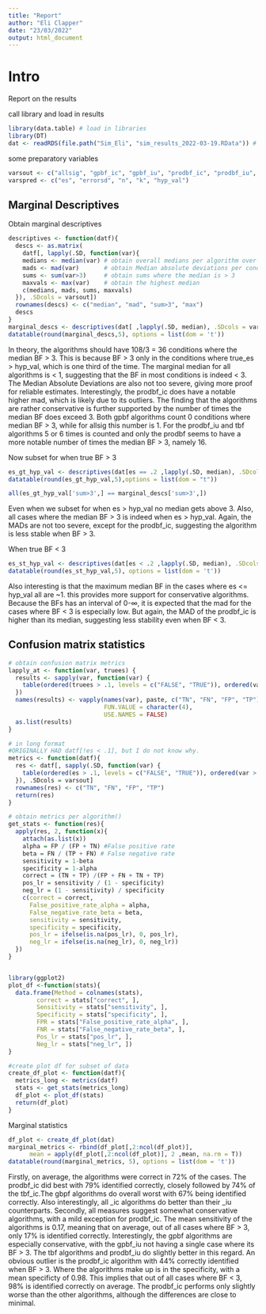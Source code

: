 ```yaml
---
title: "Report"
author: "Eli Clapper"
date: "23/03/2022"
output: html_document
---
```


# Intro
Report on the results

call library and load in results
```r
library(data.table) # load in libraries
library(DT)
dat <- readRDS(file.path("Sim_Eli", "sim_results_2022-03-19.RData")) #
```

some preparatory variables
```r
varsout <- c("allsig", "gpbf_ic", "gpbf_iu", "prodbf_ic", "prodbf_iu", "tbf_ic", "tbf_iu")
varspred <- c("es", "errorsd", "n", "k", "hyp_val")
```


## Marginal Descriptives
Obtain marginal descriptives
```r
descriptives <- function(datf){ 
  descs <- as.matrix(
    datf[, lapply(.SD, function(var){
    medians <- median(var) # obtain overall medians per algorithm over medians per condition
    mads <- mad(var)       # obtain Median absolute deviations per conditions
    sums <- sum(var>3)     # obtain sums where the median is > 3
    maxvals <- max(var)    # obtain the highest median
    c(medians, mads, sums, maxvals)
  }), .SDcols = varsout])
  rownames(descs) <- c("median", "mad", "sum>3", "max")
  descs
}
marginal_descs <- descriptives(dat[ ,lapply(.SD, median), .SDcols = varsout, by = varspred])
datatable(round(marginal_descs,5), options = list(dom = 't'))

```
In theory, the algorithms should have 108/3 = 36 conditions where the median BF > 3. This is because BF > 3 only
in the conditions where true_es > hyp_val, which is one third of the time.
The marginal median for all algorithms is < 1, suggesting that the BF in most conditions is indeed < 3.
The Median Absolute Deviations are also not too severe, giving more proof for reliable estimates.
Interestingly, the prodbf_ic does have a notable higher mad, which is likely due to its outliers.
The finding that the algorithms are rather conservative is further supported by the number of times
the median BF does exceed 3. Both gpbf algorithms count 0 conditions where median BF > 3, while for allsig this
number is 1. For the prodbf_iu and tbf algorithms 5 or 6 times is counted and only the prodbf seems to have a 
more notable number of times the median BF > 3, namely 16.

Now subset for when true BF > 3
```r
es_gt_hyp_val <- descriptives(dat[es == .2 ,lapply(.SD, median), .SDcols = varsout, by = varspred])
datatable(round(es_gt_hyp_val,5),options = list(dom = "t"))
```
```r
all(es_gt_hyp_val['sum>3',] == marginal_descs['sum>3',]) 
```

Even when we subset for when es > hyp_val no median gets above 3. Also, all cases where the median BF > 3
is indeed when es > hyp_val. Again, the MADs are not too severe, except for the prodbf_ic, suggesting the algorithm is less stable when BF > 3.

When true BF < 3
```r
es_st_hyp_val <- descriptives(dat[es < .2 ,lapply(.SD, median), .SDcols = varsout, by = varspred])
datatable(round(es_st_hyp_val,5), options = list(dom = 't'))
```
Also interesting is that the maximum median BF in the cases where es <= hyp_val all are ~1. 
this provides more support for conservative algorithms. Because the BFs has an interval of 0-$\infty$, it is expected that the mad for the cases where BF < 3 is especially low. But again, the MAD of the prodbf_ic is higher than its median, suggesting less stability even when BF < 3.


## Confusion matrix statistics
```r
# obtain confusion matrix metrics
lapply_at <- function(var, truees) {
  results <- sapply(var, function(var) {
    table(ordered(truees > .1, levels = c("FALSE", "TRUE")), ordered(var > 3, levels = c("FALSE", "TRUE")))
  })
  names(results) <- vapply(names(var), paste, c("TN", "FN", "FP", "TP"), sep = "_", 
                           FUN.VALUE = character(4),
                           USE.NAMES = FALSE)
  as.list(results)
}

# in long format
#ORIGINALLY HAD datf[!es < .1], but I do not know why.
metrics <- function(datf){
  res <- datf[, sapply(.SD, function(var) {
    table(ordered(es > .1, levels = c("FALSE", "TRUE")), ordered(var > 3, levels = c("FALSE", "TRUE")))
  }), .SDcols = varsout]
  rownames(res) <- c("TN", "FN", "FP", "TP")
  return(res)
}

# obtain metrics per algorithm()
get_stats <- function(res){ 
  apply(res, 2, function(x){
    attach(as.list(x))
    alpha = FP / (FP + TN) #False positive rate 
    beta = FN / (TP + FN) # False negative rate
    sensitivity = 1-beta
    specificity = 1-alpha
    correct = (TN + TP) /(FP + FN + TN + TP)
    pos_lr = sensitivity / (1 - specificity)
    neg_lr = (1 - sensitivity) / specificity
    c(correct = correct,
      False_positive_rate_alpha = alpha,
      False_negative_rate_beta = beta,
      sensitivity = sensitivity,
      specificity = specificity, 
      pos_lr = ifelse(is.na(pos_lr), 0, pos_lr),
      neg_lr = ifelse(is.na(neg_lr), 0, neg_lr))
  })
}


library(ggplot2)
plot_df <-function(stats){ 
  data.frame(Method = colnames(stats),
        correct = stats["correct", ],
        Sensitivity = stats["sensitivity", ],
        Specificity = stats["specificity", ],
        FPR = stats["False_positive_rate_alpha", ],
        FNR = stats["False_negative_rate_beta", ],
        Pos_lr = stats["pos_lr", ],
        Neg_lr = stats["neg_lr", ])
}

#create plot df for subset of data
create_df_plot <- function(datf){
  metrics_long <- metrics(datf)
  stats <- get_stats(metrics_long)
  df_plot <- plot_df(stats)
  return(df_plot)
}
```

Marginal statistics
```r
df_plot <- create_df_plot(dat)
marginal_metrics <- rbind(df_plot[,2:ncol(df_plot)], 
      mean = apply(df_plot[,2:ncol(df_plot)], 2 ,mean, na.rm = T))
datatable(round(marginal_metrics, 5), options = list(dom = 't'))
```
Firstly, on average, the algorithms were correct in 72\% of the cases. The prodbf_ic did best with 79\% identified correctly, closely followed by 74\% of the tbf_ic.The gbpf algorithms do overall worst with 67\% being identified correctly. Also interestingly, all _ic algorithms do better than their _iu counterparts.
Secondly, all measures suggest somewhat conservative algorithms, with a mild exception for prodbf_ic. The mean sensitivity of the algorithms is 0.17, meaning that on average, out of all cases where BF > 3, only 17\% is identified correctly. Interestingly, the gpbf algorithms are especially conservative, with the gpbf_iu not having a single case where its BF > 3. The tbf algorithms and prodbf_iu do slightly better in this regard. An obvious outlier is the prodbf_ic algorithm with 44\% correctly identified when BF > 3.
Where the algorithms make up is in the specificity, with a mean specificty of 0.98. This implies that out of all cases where BF < 3, 98\% is identified correctly on average. The prodbf_ic performs only slightly worse than the other algorithms, although the differences are close to minimal.

<!--add part about LR+ and LR- -->


<!-- below is in the make...
```r
# conditional on n
ndf <- rbind(create_df_plot(dat[n==20]),
           create_df_plot(dat[n==80]),
           create_df_plot(dat[n==200]),
           create_df_plot(dat[n==500]))
ndf$cond <- c(rep("n = 20", 7), rep("n = 80", 7), rep("n = 200", 7), rep("n = 500", 7))

ggplot(ndf, aes(x = Sensitivity, y = Specificity, colour = Method, shape = cond)) +
  geom_point() +
  scale_x_continuous(limits = c(0,1))+
  scale_y_continuous(limits = c(0.75,1)) +
  theme_bw()


# conditional on errorsd
errorsddf <- rbind(create_df_plot(dat[errorsd == 0]),
             create_df_plot(dat[errorsd == 0.5]),
             create_df_plot(dat[errorsd == 0.81]))
errorsddf$cond <- c(rep("errorsd = 0", 7), rep("errorsd = 0.5", 7), rep("errorsd = 0.81", 7))

ggplot(errorsddf, aes(x = Sensitivity, y = Specificity, colour = Method, shape = cond)) +
  geom_point() +
  scale_x_continuous(limits = c(0,1))+
  scale_y_continuous(limits = c(0,1)) +
  theme_bw()

```
-->
